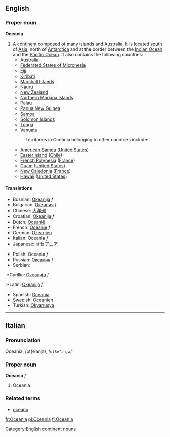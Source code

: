 {{wikipedia}}
==English==

===Proper noun===
'''Oceania'''

#A [[continent]] composed of many islands and [[Australia]].  It is located south of [[Asia]], north of [[Antarctica]] and at the border between the [[Indian Ocean]] and the [[Pacific Ocean]].  It also contains the following countries:
#* [[Australia]]
#* [[Federated States of Micronesia]]
#* [[Fiji]]
#* [[Kiribati]]
#* [[Marshall Islands]]
#* [[Nauru]]
#* [[New Zealand]] 
#* [[Northern Mariana Islands]]
#* [[Palau]]
#* [[Papua New Guinea]]
#* [[Samoa]]
#* [[Solomon Islands]]
#* [[Tonga]]
#* [[Vanuatu]]
#:Territories in Oceania belonging to other countries include:
#* [[American Samoa]] ([[United States]])
#* [[Easter Island]] ([[Chile]])
#* [[French Polynesia]] ([[France]])
#* [[Guam]] ([[United States]])
#* [[New Caledonia]] ([[France]])
#* [[Hawaii]] ([[United States]])

====Translations====
{{top}}
*Bosnian: [[Okeanija]] ''f''
*Bulgarian: [[Океания]] ''f''
*Chinese: [[大洋洲]]
*Croatian: [[Okeanija]] ''f''
*Dutch: [[Oceanië]] 
*French: [[Océanie]] ''f''
*German: [[Ozeanien]]
*Italian: Oceania ''f''
*Japanese: [[オセアニア]]
{{mid}}
*Polish: Oceania ''f''
*Russian: [[Океания]] ''f''
*Serbian:
:*Cyrillic: [[Океанија]] ''f''
:*Latin: [[Okeanija]] ''f''
*Spanish: [[Oceanía]]
*Swedish: [[Oceanien]]
*Turkish: [[Okyanusya]]
{{bottom}}
[[Category:English continent nouns]]

----

==Italian==
===Pronunciation===
Oceània, /otʃeˈanja/, /<tt>otSe"anja</tt>/
===Proper noun===
'''Oceania''' ''f''

# Oceania

===Related terms===
*[[oceano]]

[[fr:Oceania]]
[[pl:Oceania]]
[[fi:Oceania]]